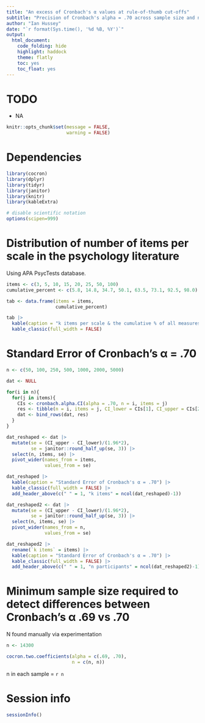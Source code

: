 ```yaml
---
title: "An excess of Cronbach's α values at rule-of-thumb cut-offs"
subtitle: "Precision of Cronbach's alpha = .70 across sample size and number of items"
author: "Ian Hussey"
date: "`r format(Sys.time(), '%d %B, %Y')`"
output:
  html_document:
    code_folding: hide
    highlight: haddock
    theme: flatly
    toc: yes
    toc_float: yes
---
```


# TODO

- NA

```r

knitr::opts_chunk$set(message = FALSE, 
                      warning = FALSE)

```

# Dependencies

```r

library(cocron)
library(dplyr)
library(tidyr)
library(janitor)
library(knitr)
library(kableExtra)

# disable scientific notation
options(scipen=999)

```

# Distribution of number of items per scale in the psychology literature

Using APA PsycTests database.

```r

items <- c(3, 5, 10, 15, 20, 25, 50, 100)
cumulative_percent <- c(5.8, 14.8, 34.7, 50.1, 63.5, 73.1, 92.5, 98.0) # taken from psyctests_number_of_scale_items.Rmd

tab <- data.frame(items = items,
                  cumulative_percent)

tab |>
  kable(caption = "k items per scale & the cumulative % of all measures in APA PsycTests with up to k items") |>
  kable_classic(full_width = FALSE) 

```

# Standard Error of Cronbach's α = .70

```r

n <- c(50, 100, 250, 500, 1000, 2000, 5000)

dat <- NULL

for(i in n){
  for(j in items){
    CIs <- cronbach.alpha.CI(alpha = .70, n = i, items = j)
    res <- tibble(n = i, items = j, CI_lower = CIs[1], CI_upper = CIs[2])
    dat <- bind_rows(dat, res)
  }
}

dat_reshaped <- dat |>
  mutate(se = (CI_upper - CI_lower)/(1.96*2),
         se = janitor::round_half_up(se, 3)) |>
  select(n, items, se) |>
  pivot_wider(names_from = items, 
              values_from = se)

dat_reshaped |>
  kable(caption = "Standard Error of Cronbach's α = .70") |>
  kable_classic(full_width = FALSE) |>
  add_header_above(c(" " = 1, "k items" = ncol(dat_reshaped)-1))

```

```r

dat_reshaped2 <- dat |>
  mutate(se = (CI_upper - CI_lower)/(1.96*2),
         se = janitor::round_half_up(se, 3)) |>
  select(n, items, se) |>
  pivot_wider(names_from = n, 
              values_from = se)

dat_reshaped2 |>
  rename(`k items` = items) |>
  kable(caption = "Standard Error of Cronbach's α = .70") |>
  kable_classic(full_width = FALSE) |>
  add_header_above(c(" " = 1, "n participants" = ncol(dat_reshaped2)-1))

```

# Minimum sample size required to detect differences between Cronbach's α .69 vs .70

N found manually via experimentation

```r

n <- 14300

cocron.two.coefficients(alpha = c(.69, .70), 
                        n = c(n, n))

```

n in each sample = `r n`

# Session info

```r

sessionInfo()

```
